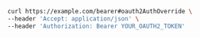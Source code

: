 ```bash showLineNumbers copy filename="Oauth2 Override usage example"
curl https://example.com/bearer#oauth2AuthOverride \
--header 'Accept: application/json' \
--header 'Authorization: Bearer YOUR_OAUTH2_TOKEN'
```
